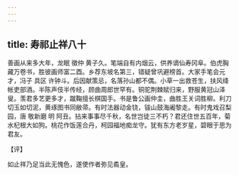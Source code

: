 ```yaml
---
---
---
```

title: 寿祁止祥八十
---







善画从来多大年，龙眠 徵仲 黄子久。笔端自有内烟云，供养谪仙寿冈阜。伯虎胸藏万卷书，胜彼画师富二酉。乡荐东坡名第三，错疑曾巩避榜首。大家手笔会元才，冯子 具区 许钟斗。后因献策忌，名落孙山都不偶。小草一出救苍生，扶风绛帐吏部酒。半陈声伎半传经，顾曲周郎世罕有。铜驼荆棘赋归来，野服黄冠山泽叟。羡君多艺更多才，蹴鞠擅长棋国手。书是鲁公画仲圭，曲胜王关词胜柳。利刀切玉如切泥，黄琢图书同敝帚。有时法器动金铙，钹山鼓海阇黎走。有时鬼戏召梨园，唐 敬新磨 明 阿丑。拈来事事尽千秋，名世岂徒三不朽？君还住世五百年，菊水杞根大如狗。桃花作饭莲合丹，柯园福地痴龙守。犹有东方老岁星，碧眼于思为君友。

【评】

如止祥乃足当此无愧色，遂使作者弥见矞皇。